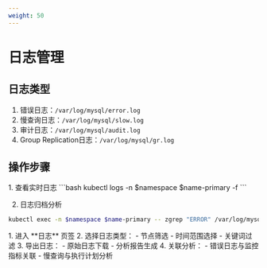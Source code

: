 ```yaml
---
weight: 50
---
```

# 日志管理

## 日志类型
1. 错误日志：`/var/log/mysql/error.log`
2. 慢查询日志：`/var/log/mysql/slow.log` 
3. 审计日志：`/var/log/mysql/audit.log`
4. Group Replication日志：`/var/log/mysql/gr.log`

## 操作步骤
<Tabs>
<Tab label="CLI">
1. 查看实时日志
```bash
kubectl logs -n $namespace $name-primary -f
```

2. 日志归档分析
```bash
kubectl exec -n $namespace $name-primary -- zgrep "ERROR" /var/log/mysql/error.log.1.gz
```
</Tab>

<Tab label="Web Console">
1. 进入 **日志** 页签
2. 选择日志类型：
   - 节点筛选
   - 时间范围选择
   - 关键词过滤
3. 导出日志：
   - 原始日志下载
   - 分析报告生成
4. 关联分析：
   - 错误日志与监控指标关联
   - 慢查询与执行计划分析
</Tab>
</Tabs>
